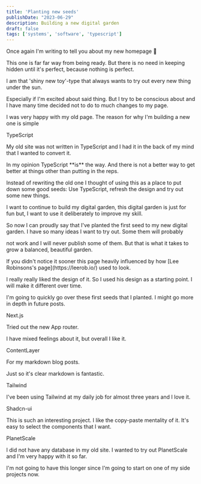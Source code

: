 ```yaml
---
title: 'Planting new seeds'
publishDate: "2023-06-29"
description: Building a new digital garden
draft: false
tags: ['systems', 'software', 'typescript']
---
```


<p>Once again I'm writing to tell you about my new homepage 😬</p>

<p>This one is far far way from being ready. But there is no need in keeping hidden until it's perfect, because nothing is perfect.</p>

<p>I am that 'shiny new toy'-type that always wants to try out every new thing under the sun.</p>
<p class="mt-2">Especially if I'm excited about said thing. But I try to be conscious about and I have many time decided not to do to much changes to my page.</p>

<p class="mt-2">I was very happy with my old page. The reason for why I'm building a new one is simple</p>


<SubHeading>
  TypeScript
</SubHeading>

<p>My old site was not written in TypeScript and I had it in the back of my mind that I wanted to convert it.</p>
<p class="mt-2">In my opinion TypeScript **is** the way. And there is not a better way to get better at things other than putting in the reps.</p>


<p>Instead of rewriting the old one I thought of using this as a place to put down some good seeds: Use TypeScript, refresh the design and try out some new things.</p>
<p class="mt-2">I want to continue to build my digital garden, this digital garden is just for fun but, I want to use it deliberately to improve my skill.</p>

<p class="mt-2">So now I can proudly say that I've planted the first seed to my new digital garden. I have so many ideas I want to try out. Some them will probably</p>
<p>not work and I will never publish some of them. But that is what it takes to grow a balanced, beautiful garden.</p>

<p class="mt-2">If you didn't notice it sooner this page heavily influenced by how [Lee Robinsons's page](https://leerob.io/) used to look.</p>
<p class="mt-2">I really really liked the design of it. So I used his design as a starting point. I will make it different over time.</p>

<p class="mt-2">I'm going to quickly go over these first seeds that I planted. I might go more in depth in future posts.</p>

<SubHeading>
  Next.js
</SubHeading>

<p>Tried out the new App router.</p>
<p class="mt-2">I have mixed feelings about it, but overall I like it.</p>

<SubHeading>
  ContentLayer
</SubHeading>

<p>For my markdown blog posts.</p>
<p class="mt-2">Just so it's clear markdown is fantastic.</p>

<SubHeading>
  Tailwind
</SubHeading>

<p>I've been using Tailwind at my daily job for almost three years and I love it.</p>

<SubHeading>
  Shadcn-ui
</SubHeading>

<p>This is such an interesting project.
I like the copy-paste mentality of it. It's easy to select the components that I want.</p>

<SubHeading>
  PlanetScale
</SubHeading>

<p>I did not have any database in my old site. I wanted to try out PlanetScale and I'm very happy with it so far.</p>

<p class="mt-2">I'm not going to have this longer since I'm going to start on one of my side projects now.</p>
